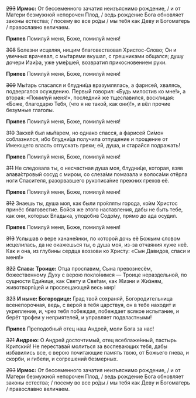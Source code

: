 ~~293~~ **Ирмос:** От бессеменного зачатия неизъяснимо рождение, / и от Матери безмужной непорочен Плод, / ведь рождение Бога обновляет законы естества; / посему во все ро́ды / мы тебя как Деву и Богоматерь / православно величаем.

**Припев** Помилуй меня, Боже, помилуй меня!

~~308~~ Болезни исцеляя, нищим благовествовал Христос-Слово; Он и увечных врачевал, с мы́тарями вкушал, с грешниками общался; душу дочери Иаи́ра, уже уме́ршей, возвратил прикосновением руки.

**Припев** Помилуй меня, Боже, помилуй меня!

~~309~~ Мы́тарь спасался и блудни́ца вразумлялась, а фарисей, хвалясь, подвергался осуждению. Первый говорил: «Будь милостив ко мне!», а вторая: «Помилуй меня!», последний же тщеславился, восклицая: «Боже, благодарю Тебя, (что я не такой, как они)!», и вёл прочие безумные глаголы.

**Припев** Помилуй меня, Боже, помилуй меня!

~~310~~ Закхе́й был мы́тарем, но однако спасся, а фарисей Си́мон соблазнился, ибо блудни́ца получила отпущение и прощение от Имеющего власть отпускать грехи; ей, душа, и старайся подражать!

**Припев** Помилуй меня, Боже, помилуй меня!

~~311~~ Не следовала ты, о несчастная душа моя, блудни́це, которая, взяв алава́стровый сосуд с миром, со слеза́ми помазала и волоса́ми отёрла ноги Спасителя, разорвавшего рукописа́ние прежних грехов её.

**Припев** Помилуй меня, Боже, помилуй меня!

~~312~~ Знаешь ты, душа моя, как были про́кляты города, ко́им Христос принёс благовестие. Бойся же этого наставления, дабы не быть тебе, как они, которых Владыка, уподобив Содо́му, прямо до ада осудил.

**Припев** Помилуй меня, Боже, помилуй меня!

~~313~~ Услышав о вере ханане́янки, по которой дочь её Божьим словом исцелилась, да не окажешься ты, о душа моя, из-за отчаяния хуже неё. Как и она, из глубины сердца воззови ко Христу: «Сын Давидов, спаси и меня!»

~~322~~ **Слава: Троице:** Отца прославим, Сына превознесём, божественному Духу с верою покло́нимся — Троице нераздельной, по сущности Еди́нице, как Свету и Све́там, как Жизни и Жи́зням, животворя́щей и просвещающей весь мир!

~~323~~ **И ныне: Богородице:** Град твой сохраняй, Богородительница всенепорочная, ведь, с верой в тебя царствуя, он в тебе находит и укрепление, и, чрез тебя побеждая, побеждает всякое испытание, и берёт трофеи у неприятелей, и управляет подвластными!

**Припев** Преподобный отец наш Андрей, моли Бога за нас!

~~321~~ **Андрею:** О Андрей досточтимый, отец всеблаже́нный, пастырь Критский! Не переставай молиться за воспевающих тебя, дабы избавились все, с верою почитающие память твою, от Божьего гнева, и скорби, и гибели, и согрешений безмерных.

~~293~~ **Ирмос:** От бессеменного зачатия неизъяснимо рождение, / и от Матери безмужной непорочен Плод, / ведь рождение Бога обновляет законы естества; / посему во все ро́ды / мы тебя как Деву и Богоматерь / православно величаем.
